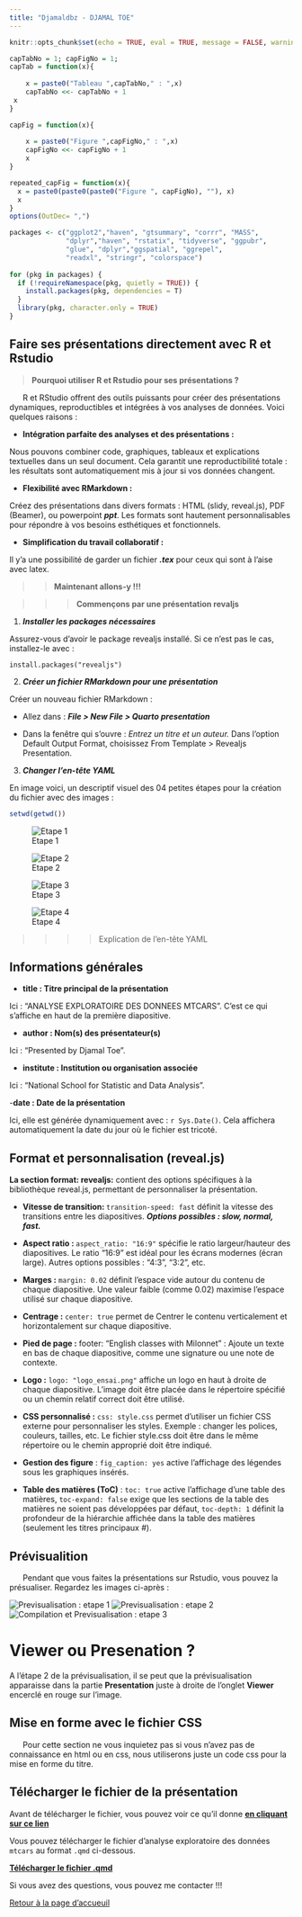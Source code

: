 ```yaml
---
title: "Djamaldbz - DJAMAL TOE"
---
```


```r
knitr::opts_chunk$set(echo = TRUE, eval = TRUE, message = FALSE, warning = FALSE)
```

```r
capTabNo = 1; capFigNo = 1;
capTab = function(x){
 
    x = paste0("Tableau ",capTabNo," : ",x)
    capTabNo <<- capTabNo + 1
 x
}

capFig = function(x){
 
    x = paste0("Figure ",capFigNo," : ",x)
    capFigNo <<- capFigNo + 1
    x
}

repeated_capFig = function(x){
  x = paste0(paste0(paste0("Figure ", capFigNo), ""), x)
  x
}
options(OutDec= ",")
```

```r
packages <- c("ggplot2","haven", "gtsummary", "corrr", "MASS",
              "dplyr","haven", "rstatix", "tidyverse", "ggpubr",
              "glue", "dplyr","ggspatial", "ggrepel",
              "readxl", "stringr", "colorspace") 
            
for (pkg in packages) {
  if (!requireNamespace(pkg, quietly = TRUE)) {
    install.packages(pkg, dependencies = T)
  }
  library(pkg, character.only = TRUE)
}
```

## Faire ses présentations directement avec R et Rstudio

> **Pourquoi utiliser R et Rstudio pour ses présentations ?**

|       R et RStudio offrent des outils puissants pour créer des présentations dynamiques, reproductibles et intégrées à vos analyses de données. Voici quelques raisons :

- **Intégration parfaite des analyses et des présentations :**

Nous pouvons combiner code, graphiques, tableaux et explications textuelles dans un seul document.
Cela garantit une reproductibilité totale : les résultats sont automatiquement mis à jour si vos données changent.

- **Flexibilité avec RMarkdown :**

Créez des présentations dans divers formats : HTML (slidy, reveal.js), PDF (Beamer), ou powerpoint ***ppt***.
Les formats sont hautement personnalisables pour répondre à vos besoins esthétiques et fonctionnels.

- **Simplification du travail collaboratif :** 

Il y'a une possibilité de garder un fichier ***.tex*** pour ceux qui sont à l'aise avec latex.

>> **Maintenant allons-y !!!**

>>> **Commençons par une présentation revaljs**

1. ***Installer les packages nécessaires***

Assurez-vous d'avoir le package revealjs installé. Si ce n'est pas le cas, installez-le avec :

`install.packages("revealjs")`

2. ***Créer un fichier RMarkdown pour une présentation***

Créer un nouveau fichier RMarkdown :

- Allez dans : ***File > New File > Quarto presentation***

- Dans la fenêtre qui s’ouvre :
    *Entrez un titre et un auteur.
    *Dans l'option Default Output Format, choisissez From Template > Revealjs Presentation.

3. ***Changer l'en-tête YAML***


En image voici, un descriptif visuel des 04 petites étapes pour la création du fichier avec des images :
```r
setwd(getwd())
```

::: {layout-nrow=2}
![Etape 1](DATA_PRESENTATIONS/step1.png)

![Etape 2](DATA_PRESENTATIONS/step2.png)

![Etape 3](DATA_PRESENTATIONS/step3.png)

![Etape 4](DATA_PRESENTATIONS/step4.png)

:::

>>>> Explication de l'en-tête YAML

## Informations générales

- **title : Titre principal de la présentation**

Ici : "ANALYSE EXPLORATOIRE DES DONNEES MTCARS".
C’est ce qui s’affiche en haut de la première diapositive.

- **author : Nom(s) des présentateur(s)**

Ici : "Presented by Djamal Toe".

- **institute : Institution ou organisation associée**

Ici : "National School for Statistic and Data Analysis".

-**date : Date de la présentation**

Ici, elle est générée dynamiquement avec : `r Sys.Date()`. Cela affichera automatiquement la date du jour où le fichier est tricoté.

## Format et personnalisation (reveal.js)

**La section format: revealjs:** contient des options spécifiques à la bibliothèque reveal.js, permettant de personnaliser la présentation.

- **Vitesse de transition: ** `transition-speed: fast` définit la vitesse des transitions entre les diapositives.
***Options possibles : slow, normal, fast.***

- **Aspect ratio : ** `aspect_ratio: "16:9"` spécifie le ratio largeur/hauteur des diapositives.
Le ratio "16:9" est idéal pour les écrans modernes (écran large).
Autres options possibles : "4:3", "3:2", etc.

- **Marges :** `margin: 0.02` définit l'espace vide autour du contenu de chaque diapositive.
Une valeur faible (comme 0.02) maximise l’espace utilisé sur chaque diapositive.

- **Centrage :** `center: true` permet de Centrer le contenu verticalement et horizontalement sur chaque diapositive.

- **Pied de page :** footer: "English classes with Milonnet" : Ajoute un texte en bas de chaque diapositive, comme une signature ou une note de contexte.

- **Logo :** `logo: "logo_ensai.png"` affiche un logo en haut à droite de chaque diapositive.
L'image doit être placée dans le répertoire spécifié ou un chemin relatif correct doit être utilisé.

- **CSS personnalisé :** `css: style.css` permet d’utiliser un fichier CSS externe pour personnaliser les styles.
Exemple : changer les polices, couleurs, tailles, etc.
Le fichier style.css doit être dans le même répertoire ou le chemin approprié doit être indiqué.

- **Gestion des figure** : `fig_caption: yes` active l'affichage des légendes sous les graphiques insérés.

- **Table des matières (ToC)** : `toc: true` active l'affichage d'une table des matières, `toc-expand: false` exige que les sections de la table des matières ne soient pas développées par défaut, `toc-depth: 1` définit la profondeur de la hiérarchie affichée dans la table des matières (seulement les titres principaux #).

## Prévisualition

|       Pendant que vous faites la présentations sur Rstudio, vous pouvez la présualiser. Regardez les images ci-après :

::: {layout-ncol=2}
![Previsualisation : etape 1](DATA_PRESENTATIONS/step5.jpg)
![Previsualisation : etape 2](DATA_PRESENTATIONS/step6.jpg)
![Compilation et Previsualisation : etape 3](DATA_PRESENTATIONS/step7.jpg)
:::

::: {#Shapefiles .callout-important}
# Viewer ou Presenation ?

A l'étape 2 de la prévisualisation, il se peut que la prévisualisation apparaisse dans la partie **Presentation** juste à droite de l'onglet **Viewer** encerclé en rouge sur l'image.
:::


## Mise en forme avec le fichier CSS

|       Pour cette section ne vous inquietez pas si vous n'avez pas de connaissance en html ou en css, nous utiliserons juste un code css pour la mise en forme du titre.

## Télécharger le fichier de la présentation

Avant de télécharger le fichier, vous pouvez voir ce qu'il donne [**en cliquant sur ce lien**](https://djamal2905.github.io/djamaldbz/FORMATIONS/DATA_PRESENTATIONS/presentation_mtcars.html)

Vous pouvez télécharger le fichier d'analyse exploratoire des données `mtcars` au format `.qmd` ci-dessous.

[**Télécharger le fichier .qmd**](https://djamal2905.github.io/djamaldbz/FORMATIONS/DATA_PRESENTATIONS/presentation_mtcars.qmd)

Si vous avez des questions, vous pouvez me contacter !!!

[Retour à la page d'accueuil](https://djamal2905.github.io/djamaldbz/)

